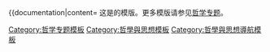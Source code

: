 {{Navbox
| name      = 分析哲学
| state     = {{{state<includeonly>|autocollapse</includeonly>}}}
| title     = [[分析哲学]]
| titlestyle = background:#999999;
| groupstyle = background:#999999;
| belowstyle = background:#999999;
| bodyclass = hlist

| group1 = [[:Category:分析哲学家|哲学家]]
| evenstyle = background:#ebebeb;
| list1  =
*{{le|罗伯特·摩尔日修·亚当斯|Robert Merrihew Adams|罗伯特·亚当斯}}
*{{le|威廉·阿尔斯顿|William Alston}}
*[[約翰·奧斯丁]]
*[[阿尔弗雷德·朱勒斯·艾耶尔|艾耶尔]]
*[[伊莉莎白·安斯康姆]]
*{{le|戴维·马利特·阿姆斯特朗|David Malet Armstrong|阿姆斯特朗}} 
*{{le|罗伯特·奥迪|Robert Audi}} 
*{{le|查理•邓巴•布劳德|C. D. Broad|布劳德}}
*[[泰勒·伯吉]]
*{{le|约翰·P.伯吉斯|John P. Burgess|伯吉斯}}
*[[鲁道夫·卡尔纳普]]
*[[罗德里克·奇泽姆]]
*{{le|帕特丽夏·丘奇兰德|Patricia Churchland}}
*{{le|保罗·M.丘奇兰德|Paul M. Churchland}}
*[[戴维·查尔莫斯]]
*[[诺姆·乔姆斯基]]
*[[唐纳德·戴维森]]
*[[丹尼爾·丹尼特]]
*[[迈克尔·达米特]] 
*[[戈特洛布·弗雷格]]
*[[杰瑞·福多]]
*{{le|彼得·吉奇|Peter Geach}}
*{{le|A. C. 葛瑞林|A. C. Grayling|葛瑞林}}
*[[保羅·格萊斯]]
*{{le|阿尔文·戈德曼|Alvin Goldman}}
*{{le|彼得·范·因维根|Peter van Inwagen}}
*[[索尔·阿伦·克里普克|克里普克]]
*{{le|彼得·哈克|Peter Hacker}}
*[[伊恩·哈金]]
*[[卡尔·亨普尔]]
*[[雅各·辛提卡]]
*[[大卫·刘易斯]]
*[[约翰·莱斯利·麦基|J·L·麦基]]
*{{le|诺曼·马尔康姆|Norman Malcolm|马尔康姆}}
*{{le|约翰·麦克道威尔|John McDowell|麦克道威尔}}
*[[乔治·爱德华·摩尔|G.E.摩尔]]
*[[湯瑪斯·內格爾]]
*[[德里克·帕菲特]]
*{{le|D.Z.菲利浦|D. Z. Phillips|菲利浦}}
*[[阿尔文·普兰丁格|普兰丁格]]
*[[希拉里·怀特哈尔·普特南|普特南]]
*{{le|亚瑟·普莱尔|A. N. Prior}}
*[[威拉德·范·奥曼·蒯因|W.V.O.蒯因]]
*[[赖欣巴哈]]
*[[伯特兰·罗素]]
*[[吉尔伯特·赖尔]]
*[[约翰·罗杰斯·希尔勒|希尔勒]]
*[[威尔弗里德·塞拉斯]]
*[[彼得·辛格]]
*[[彼得·弗雷德里克·斯特劳森|斯特劳森]]
*[[理察·斯溫伯恩]]
*{{le|彼得·昂格尔|Peter Unger}}
*{{le|B.C.范·弗拉森|Bas van Fraassen|弗拉森}}
*[[蒂莫西·威廉姆森|威廉姆森]]
*{{le|约翰•威兹德姆|John Wisdom|威兹德姆}}
*[[路德维希·维特根斯坦|维特根斯坦]]
*{{le|史蒂芬•亚布罗|Stephen Yablo|亚布罗}}
*'''[[分析哲学家列表|更多...]]'''

| group2 = [[:Category:哲学理论|哲学理论]]
| list2  =
*[[真理紧缩理论|紧缩理论]]
*{{le|直接指称理论|Direct reference theory}}
*[[经验主义]]
*[[整全觀]]
*{{le|逻辑原子论|Logical atomism}}
*[[逻辑实证主义]]
*[[自然主义]]
*{{le|自然主义知识论|Naturalized_epistemology}}
*[[实用主义]] 
*{{le|中性一元论|Neutral monism}} 
*{{le|道德特殊主义|Moral_particularism|特殊主义}}
*[[还原论]]
*[[科学主义]]
*[[怀疑论]]
*{{le|验证论|Verificationism}}
*'''[[分析哲学理论|更多...]]'''

| group3 = 概念
| list3  =
*[[分析]]
*[[分析-綜合區別]]
*封闭律、{{le|演绎封闭律|Deductive closure|认知}}和{{le|因果封闭律|Causal closure|因果}}
*[[概念]]
*[[反事实条件|反事实]]
*{{le|意义与指称|Sense and Reference|意义/指称}} 
*{{le|确定性描述|Definite description}}
*[[前設|叙实]]
*[[家族相似性]]
*[[直覺_(知識論)|直觉]]
*[[语意]] (和[[命题]])
*[[模态逻辑|模态]]
*{{le|自然类|Natural kind}}
*[[充分必要条件]]
*{{le|分析悖论|Paradox of analysis}}
*[[可能世界]]
*[[还原论|还原]]
*{{le|反思平衡|Reflective equilibrium}}
*{{le|严格指示词|Rigid designator|严格与不严格指示词}}
*{{le|感觉材料|Sense data}}
*[[随附性]]
*[[思想實驗]]
*[[真值函数]]、{{le|真值制造者|Truthmaker|制造者}}和{{le|真值载体|Truth-bearer|载体}}
*{{le|类型–个例区分|Type–token_distinction}}

| group4 = 相关条目
| list4  =
*{{le|奥地利现实主义|Australian realism}}
*[[日常語言哲學]]
*[[哲学逻辑]]
*[[语言哲学]]
*[[科学哲学]]
*{{le|后分析哲学|Postanalytic philosophy}}
*'''[[分析哲学索引|更多...]]'''

| below =
* {{icon|CAT}} [[:Category:分析哲學|分类]]
* {{icon|WIKIPROJECT}}[[Wikipedia:哲学专题/分析哲学|专题]]
* {{icon|OTD}}[[Special:链出更改/Template:分析哲学|历史]]

}}<noinclude>
{{documentation|content=
这是{{tlx|分析哲学}}的模版。更多模版请参见[[Wikipedia:哲学专题|哲学专题]]。
{{collapsible option}}

[[Category:哲学专题模板]]
[[Category:哲學與思想模板]]
[[Category:哲學與思想導航模板]]
</noinclude>